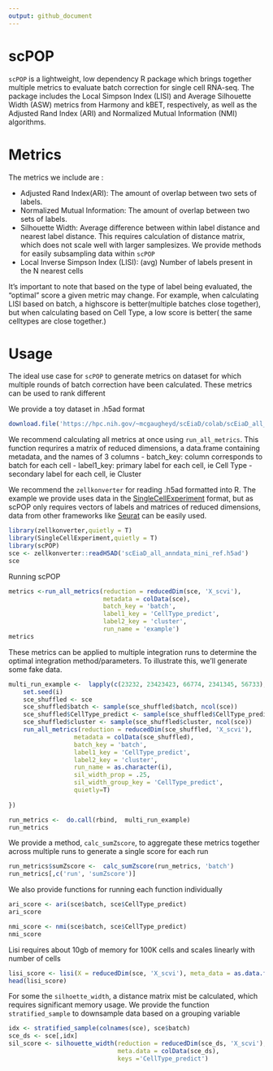 ```yaml
---
output: github_document
---
```


# scPOP

`scPOP` is a lightweight, low dependency R package which brings together multiple metrics to evaluate batch correction for single cell RNA-seq. 
The package includes the Local Simpson Index (LISI) and Average Silhouette Width (ASW) metrics from Harmony and kBET, respectively, as well as the Adjusted Rand Index (ARI) and Normalized Mutual Information (NMI) algorithms.

# Metrics
The metrics we include are :

- Adjusted Rand Index(ARI): The amount of overlap between two sets of labels.
- Normalized Mutual Information: The amount of overlap between two sets of labels.
- Silhouette Width: Average difference between within label distance and nearest label distance. This requires calculation of distance matrix, which does not scale well with larger samplesizes. We provide methods for easily subsampling data within `scPOP`
- Local Inverse Simpson Index (LISI): (avg) Number of labels present in the N nearest cells 

It's important to note that based on the type of label being evaluated, the "optimal" score a given metric may change. For example, when calculating LISI based on batch, a highscore is better(multiple batches close together), but when calculating based on Cell Type, a low score is better( the same celltypes are close together.)

# Usage
The ideal use case for `scPOP` to generate metrics on dataset for which multiple rounds of batch correction have been calculated. These metrics can be used to rank different 

We provide a toy dataset in .h5ad format
```r
download.file('https://hpc.nih.gov/~mcgaugheyd/scEiaD/colab/scEiaD_all_anndata_mini_ref.h5ad', 'scEiaD_all_anndata_mini_ref.h5ad')
```


We recommend calculating all metrics at once using `run_all_metrics`. This function requrires a matrix of reduced dimensions, a data.frame containing metadata, and the names of 3 columns
- batch_key: column corresponds to batch for each cell
- label1_key: primary label for each cell, ie Cell Type
- secondary label for each cell, ie Cluster

We recommend the `zellkonverter` for reading .h5ad formatted into R. The example we provide uses data in the [SingleCellExperiment](https://bioconductor.org/packages/release/bioc/vignettes/SingleCellExperiment/inst/doc/intro.html) format, but as scPOP only requires vectors of labels and matrices of reduced dimensions, data from other frameworks like [Seurat](https://satijalab.org/seurat/) can be easily used.

```r
library(zellkonverter,quietly = T)
library(SingleCellExperiment,quietly = T)
library(scPOP)
sce <- zellkonverter::readH5AD('scEiaD_all_anndata_mini_ref.h5ad')
sce
```

Running scPOP

```r
metrics <-run_all_metrics(reduction = reducedDim(sce, 'X_scvi'), 
                          metadata = colData(sce),
                          batch_key = 'batch',
                          label1_key = 'CellType_predict',
                          label2_key = 'cluster', 
                          run_name = 'example')
metrics
```

These metrics can be applied to multiple integration runs to determine the optimal integration method/parameters. To illustrate this, we'll generate some fake data. 

```r
multi_run_example <-  lapply(c(23232, 23423423, 66774, 2341345, 56733), function(i){
    set.seed(i)
    sce_shuffled <- sce
    sce_shuffled$batch <- sample(sce_shuffled$batch, ncol(sce))
    sce_shuffled$CellType_predict <- sample(sce_shuffled$CellType_predict, ncol(sce))
    sce_shuffled$cluster <- sample(sce_shuffled$cluster, ncol(sce))
    run_all_metrics(reduction = reducedDim(sce_shuffled, 'X_scvi'), 
                  metadata = colData(sce_shuffled),
                  batch_key = 'batch',
                  label1_key = 'CellType_predict',
                  label2_key = 'cluster', 
                  run_name = as.character(i), 
                  sil_width_prop = .25, 
                  sil_width_group_key = 'CellType_predict', 
                  quietly=T)
    
})

run_metrics <-  do.call(rbind,  multi_run_example)
run_metrics
```

We provide a method, `calc_sumZscore`, to aggregate these metrics together across multiple runs to generate a single score for each run

```r
run_metrics$sumZscore <-  calc_sumZscore(run_metrics, 'batch')
run_metrics[,c('run', 'sumZscore')]
```

We also provide functions for running each function individually 

```r
ari_score <- ari(sce$batch, sce$CellType_predict)
ari_score
```
```r
nmi_score <- nmi(sce$batch, sce$CellType_predict)
nmi_score
```

Lisi requires about 10gb of memory for 100K cells and scales linearly with number of cells 

```r
lisi_score <- lisi(X = reducedDim(sce, 'X_scvi'), meta_data = as.data.frame(colData(sce)), label_colnames = 'CellType_predict' )
head(lisi_score)
```

For some the `silhoette_width`, a distance matrix mist be calculated, which requires significant memory usage. We provide the function `stratified_sample` to downsample data based on a grouping variable 

```r
idx <- stratified_sample(colnames(sce), sce$batch)
sce_ds <- sce[,idx]
sil_score <- silhouette_width(reduction = reducedDim(sce_ds, 'X_scvi'), 
                              meta.data = colData(sce_ds),  
                              keys ='CellType_predict')

```



